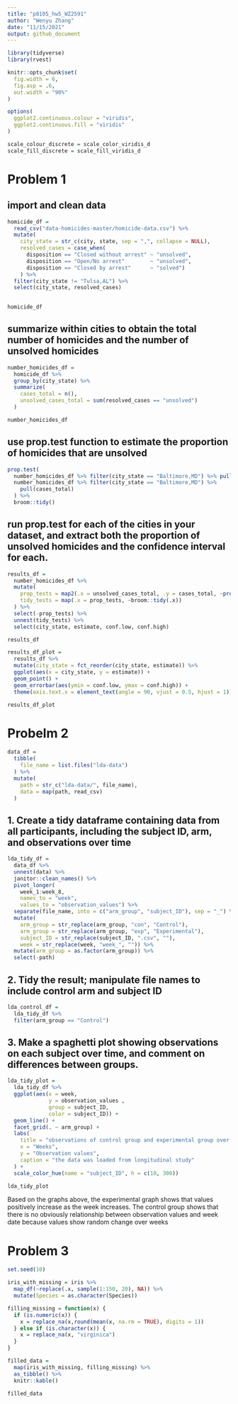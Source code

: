 ```yaml
---
title: "p8105_hw5_WZ2591"
author: "Wenyu Zhang"
date: "11/15/2021"
output: github_document
---
```


```r
library(tidyverse)
library(rvest)

knitr::opts_chunk$set(
  fig.width = 6,
  fig.asp = .6,
  out.width = "90%"
)

options(
  ggplot2.continuous.colour = "viridis",
  ggplot2.continuous.fill = "viridis"
)

scale_colour_discrete = scale_color_viridis_d
scale_fill_discrete = scale_fill_viridis_d
```

# Problem 1
## import and clean data

```r
homicide_df = 
  read_csv("data-homicides-master/homicide-data.csv") %>% 
  mutate(
    city_state = str_c(city, state, sep = ",", collapse = NULL), 
    resolved_cases = case_when(
      disposition == "Closed without arrest" ~ "unsolved",
      disposition == "Open/No arrest"        ~ "unsolved",
      disposition == "Closed by arrest"      ~ "solved")
    ) %>% 
  filter(city_state != "Tulsa,AL") %>% 
  select(city_state, resolved_cases)
  

homicide_df
```

## summarize within cities to obtain the total number of homicides and the number of unsolved homicides

```r
number_homicides_df = 
  homicide_df %>% 
  group_by(city_state) %>% 
  summarize(
    cases_total = n(),
    unsolved_cases_total = sum(resolved_cases == "unsolved")
  )

number_homicides_df
```

## use prop.test function to estimate the proportion of homicides that are unsolved

```r
prop.test(
  number_homicides_df %>% filter(city_state == "Baltimore,MD") %>% pull(unsolved_cases_total), 
  number_homicides_df %>% filter(city_state == "Baltimore,MD") %>% 
    pull(cases_total)
  ) %>% 
  broom::tidy()
```

## run prop.test for each of the cities in your dataset, and extract both the proportion of unsolved homicides and the confidence interval for each.

```r
results_df = 
  number_homicides_df %>% 
  mutate(
    prop_tests = map2(.x = unsolved_cases_total, .y = cases_total, ~prop.test(x = .x, n = .y)),
    tidy_tests = map(.x = prop_tests, ~broom::tidy(.x))
  ) %>% 
  select(-prop_tests) %>% 
  unnest(tidy_tests) %>% 
  select(city_state, estimate, conf.low, conf.high)

results_df
```

```r
results_df_plot = 
  results_df %>% 
  mutate(city_state = fct_reorder(city_state, estimate)) %>% 
  ggplot(aes(x = city_state, y = estimate)) +
  geom_point() + 
  geom_errorbar(aes(ymin = conf.low, ymax = conf.high)) + 
  theme(axis.text.x = element_text(angle = 90, vjust = 0.5, hjust = 1))

results_df_plot
```

# Probelm 2
```r
data_df = 
  tibble(
    file_name = list.files("lda-data")
  ) %>% 
  mutate(
    path = str_c("lda-data/", file_name),
    data = map(path, read_csv)
  )
```

## 1. Create a tidy dataframe containing data from all participants, including the subject ID, arm, and observations over time

```r
lda_tidy_df = 
  data_df %>% 
  unnest(data) %>% 
  janitor::clean_names() %>% 
  pivot_longer(
    week_1:week_8,
    names_to = "week",
    values_to = "observation_values") %>% 
  separate(file_name, into = c("arm_group", "subject_ID"), sep = "_") %>% 
  mutate(
    arm_group = str_replace(arm_group, "con", "Control"),
    arm_group = str_replace(arm_group, "exp", "Experimental"),
    subject_ID = str_replace(subject_ID, ".csv", ""),
    week = str_replace(week, "week_", "")) %>% 
  mutate(arm_group = as.factor(arm_group)) %>% 
  select(-path)
```

## 2. Tidy the result; manipulate file names to include control arm and subject ID

```r
lda_control_df = 
  lda_tidy_df %>%
  filter(arm_group == "Control")
```

## 3. Make a spaghetti plot showing observations on each subject over time, and comment on differences between groups.

```r
lda_tidy_plot = 
  lda_tidy_df %>% 
  ggplot(aes(x = week, 
             y = observation_values , 
             group = subject_ID, 
             color = subject_ID)) +
  geom_line() +
  facet_grid(. ~ arm_group) +
  labs(
    title = "observations of control group and experimental group over time",
    x = "Weeks",
    y = "Observation values",
    caption = "the data was loaded from longitudinal study"
  ) + 
  scale_color_hue(name = "subject_ID", h = c(10, 300))

lda_tidy_plot  
```

Based on the graphs above, the experimental graph shows that values positively increase as the week increases.  The control group shows that there is no obviously relationship between observation values and week date because values show random change over weeks

# Problem 3
```r
set.seed(10)

iris_with_missing = iris %>% 
  map_df(~replace(.x, sample(1:150, 20), NA)) %>%
  mutate(Species = as.character(Species))
```

```r
filling_missing = function(x) {
  if (is.numeric(x)) {
    x = replace_na(x,round(mean(x, na.rm = TRUE), digits = 1))
  } else if (is.character(x)) {
    x = replace_na(x, "virginica")
  }
}
```

```r
filled_data = 
  map(iris_with_missing, filling_missing) %>%
  as_tibble() %>% 
  knitr::kable()

filled_data
```